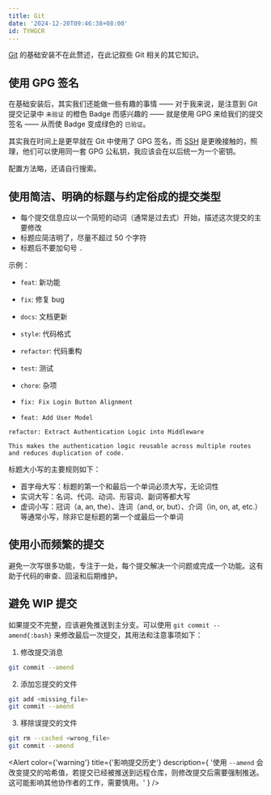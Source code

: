 ```yaml
---
title: Git
date: '2024-12-20T09:46:38+08:00'
id: TYHGCR
---
```


[Git](https://git-scm.com) 的基础安装不在此赘述，在此记叙些 Git 相关的其它知识。

## 使用 GPG 签名

在基础安装后，其实我们还能做一些有趣的事情 —— 对于我来说，是注意到 Git 提交记录中 `未验证` 的橙色 Badge 而感兴趣的 —— 就是使用 GPG 来给我们的提交签名 —— 从而使 Badge 变成绿色的 `已验证`。

其实我在时间上是更早就在 Git 中使用了 GPG 签名，而 [SSH](/post/SSH) 是更晚接触的，照理，他们可以使用同一套 GPG 公私钥，我应该会在以后统一为一个密钥。

配置方法略，还请自行搜索。

## 使用简洁、明确的标题与约定俗成的提交类型

- 每个提交信息应以一个简短的动词（通常是过去式）开始，描述这次提交的主要修改
- 标题应简洁明了，尽量不超过 50 个字符
- 标题后不要加句号 `.`

示例：

- `feat`: 新功能
- `fix`: 修复 bug
- `docs`: 文档更新
- `style`: 代码格式
- `refactor`: 代码重构
- `test`: 测试
- `chore`: 杂项

- `fix: Fix Login Button Alignment`
- `feat: Add User Model`

```plaintext
refactor: Extract Authentication Logic into Middleware

This makes the authentication logic reusable across multiple routes
and reduces duplication of code.
```

标题大小写的主要规则如下：

- 首字母大写：标题的第一个和最后一个单词必须大写，无论词性
- 实词大写：名词、代词、动词、形容词、副词等都大写
- 虚词小写：冠词（a, an, the）、连词（and, or, but）、介词（in, on, at, etc.）等通常小写，除非它是标题的第一个或最后一个单词

## 使用小而频繁的提交

避免一次写很多功能，专注于一处，每个提交解决一个问题或完成一个功能。这有助于代码的审查、回滚和后期维护。

## 避免 WIP 提交

如果提交不完整，应该避免推送到主分支。可以使用 `git commit --amend{:bash}` 来修改最后一次提交，其用法和注意事项如下：

1. 修改提交消息

```bash
git commit --amend
```

2. 添加忘提交的文件

```bash
git add <missing_file>
git commit --amend
```

3. 移除误提交的文件

```bash
git rm --cached <wrong_file>
git commit --amend
```

<Alert
  color={'warning'}
  title={'影响提交历史'}
  description={
    '使用 `--amend` 会改变提交的哈希值，若提交已经被推送到远程仓库，则修改提交后需要强制推送。这可能影响其他协作者的工作，需要慎用。'
  }
/>
